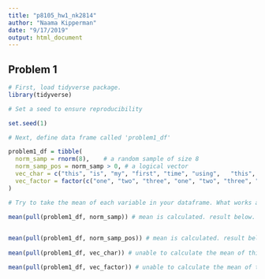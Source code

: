```yaml
---
title: "p8105_hw1_nk2814"
author: "Naama Kipperman"
date: "9/17/2019"
output: html_document
---
```




## Problem 1



```r

# First, load tidyverse package.
library(tidyverse)   

# Set a seed to ensure reproducibility

set.seed(1)

# Next, define data frame called 'problem1_df'

problem1_df = tibble(    
  norm_samp = rnorm(8),    # a random sample of size 8
  norm_samp_pos = norm_samp > 0, # a logical vector 
  vec_char = c("this", "is", "my", "first", "time", "using",   "this", "software"),   # a character vector of length 8
  vec_factor = factor(c("one", "two", "three", "one", "two", "three", "one", "two"))
)

# Try to take the mean of each variable in your dataframe. What works and what doesn’t?

mean(pull(problem1_df, norm_samp)) # mean is calculated. result below.
                                   

mean(pull(problem1_df, norm_samp_pos)) # mean is calculated. result below.
                                       
mean(pull(problem1_df, vec_char)) # unable to calculate the mean of this character vector. error message below.

mean(pull(problem1_df, vec_factor)) # unable to calculate the mean of this factor vector. error message below.

```

